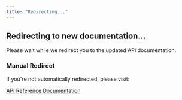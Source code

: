 ```yaml
---
title: "Redirecting..."
---
```


<style>
{`
  body {
    font-family: -apple-system, BlinkMacSystemFont, 'Segoe UI', Roboto, sans-serif;
    display: flex;
    flex-direction: column;
    align-items: center;
    justify-content: center;
    min-height: 100vh;
    margin: 0;
    background-color: #f8f9fa;
  }
  .spinner {
    width: 40px;
    height: 40px;
    border: 3px solid #e9ecef;
    border-top: 3px solid #16A34A;
    border-radius: 50%;
    animation: spin 1s linear infinite;
    margin-bottom: 20px;
  }
  @keyframes spin {
    0% { transform: rotate(0deg); }
    100% { transform: rotate(360deg); }
  }
  .message {
    text-align: center;
    color: #6c757d;
  }
  .fallback {
    margin-top: 20px;
    padding: 15px;
    background: #fff;
    border-radius: 8px;
    border: 1px solid #dee2e6;
    max-width: 400px;
  }
  .fallback a {
    color: #16A34A;
    text-decoration: none;
  }
  .fallback a:hover {
    text-decoration: underline;
  }
`}
</style>

<div className="spinner"></div>
<div className="message">
  <h2>Redirecting to new documentation...</h2>
  <p>Please wait while we redirect you to the updated API documentation.</p>
</div>
<div className="fallback" id="fallback" style={{display: 'none'}}>
  <h3>Manual Redirect</h3>
  <p>If you're not automatically redirected, please visit:</p>
  <a href="/api-reference/introduction" id="fallback-link">API Reference Documentation</a>
</div>

<script
  dangerouslySetInnerHTML={{
    __html: `
      // Transform tag names: convert to lowercase
      function transformTag(tag) {
        return tag.toLowerCase();
      }

      // Transform operation names: convert PascalCase to kebab-case
      function transformOperation(operation) {
        // Handle special cases that don't follow the pattern
        const specialCases = {
          'GetIdentityAccounts': 'get-identityaccounts'
        };
        
        if (specialCases[operation]) {
          return specialCases[operation];
        }
        
        return operation
          // Insert a hyphen before any uppercase letter that follows a lowercase letter or number
          .replace(/([a-z0-9])([A-Z])/g, '$1-$2')
          // Convert to lowercase
          .toLowerCase();
      }

      function parseApiUrl() {
        // Get the fragment from the current URL
        let hash = window.location.hash.replace('#', '');
        
        console.log('Current URL:', window.location.href);
        console.log('Fragment:', hash);

        // If no fragment, check if we came from a referrer with fragment info
        if (!hash) {
          const urlParams = new URLSearchParams(window.location.search);
          hash = urlParams.get('fragment') || '';
        }

        console.log('Processing fragment:', hash);

        // Handle different patterns:
        // 1. tag/Fiat-Transfers/operation/ListFiatAccounts
        // 2. tag/Fiat-Transfers
        // 3. operation/ListFiatAccounts (fallback)
        
        if (!hash || !hash.includes('tag/')) {
          console.log('No valid tag found, redirecting to introduction');
          return '/api-reference/introduction';
        }

        // Extract tag and operation
        const tagMatch = hash.match(/tag\/([^\/]+)/);
        const operationMatch = hash.match(/operation\/([^\/\?&#]+)/);
        
        if (!tagMatch) {
          console.log('No tag match found');
          return '/api-reference/introduction';
        }

        const tag = tagMatch[1];
        const operation = operationMatch ? operationMatch[1] : null;
        
        console.log('Extracted tag:', tag, 'operation:', operation);

        // Transform tag to endpoint path
        const endpointPath = transformTag(tag);
        console.log('Transformed tag:', tag, '→', endpointPath);

        let targetUrl = \`/api-reference/endpoints/\${endpointPath}\`;

        // If we have an operation, transform it to specific endpoint
        if (operation) {
          const transformedOperation = transformOperation(operation);
          targetUrl += \`/\${transformedOperation}\`;
          console.log('Transformed operation:', operation, '→', transformedOperation);
        }

        console.log('Final target URL:', targetUrl);
        return targetUrl;
      }

      function performRedirect() {
        try {
          const targetUrl = parseApiUrl();
          
          // Show fallback after 3 seconds if redirect doesn't work
          setTimeout(() => {
            document.getElementById('fallback').style.display = 'block';
            document.getElementById('fallback-link').href = targetUrl;
          }, 3000);

          // Perform the redirect
          setTimeout(() => {
            window.location.href = targetUrl;
          }, 500);

        } catch (error) {
          console.error('Redirect error:', error);
          // Fallback to API introduction
          setTimeout(() => {
            window.location.href = '/api-reference/introduction';
          }, 1000);
        }
      }

      // Start the redirect process
      performRedirect();

      // Also handle cases where this page is loaded directly with URL parameters
      window.addEventListener('load', () => {
        const urlParams = new URLSearchParams(window.location.search);
        if (urlParams.get('from')) {
          performRedirect();
        }
      });

      // Make the functions globally available for testing
      window.parseApiFragment = parseApiUrl;
      window.transformTag = transformTag;
      window.transformOperation = transformOperation;
    `
  }}
/>